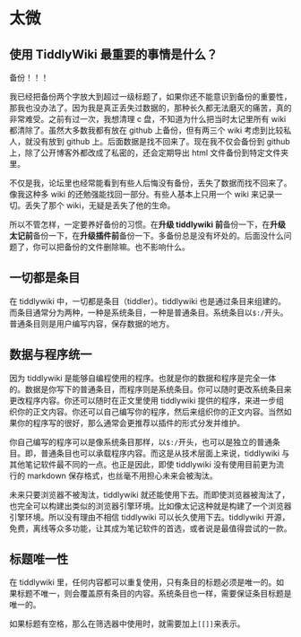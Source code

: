 # 太微

## 使用 TiddlyWiki 最重要的事情是什么？

<div style={{ fontSize: 50, fontWeight: "bold", color: "red" }}>备份！！！</div>

我已经把备份两个字放大到超过一级标题了，如果你还不能意识到备份的重要性，那我也没办法了。因为我是真正丢失过数据的，那种长久都无法磨灭的痛苦，真的非常难受。之前有过一次，我想清理 c 盘，不知道为什么把当时太记里所有 wiki 都清除了。虽然大多数我都有放在 github 上备份，但有两三个 wiki 考虑到比较私人，就没有放到 github 上。后面数据是找不回来了。现在我不仅会备份到 github 上，除了公开博客外都改成了私密的，还会定期导出 html 文件备份到特定文件夹里。

不仅是我，论坛里也经常能看到有些人后悔没有备份，丢失了数据而找不回来了。像我这种多 wiki 的还勉强能找回一部分。有些人基本上只用一个 wiki 来记录一切。丢失了那个 wiki，无疑是丢失了他的生命。

所以不管怎样，一定要养好备份的习惯。在**升级 tiddlywiki 前**备份一下，在**升级太记前**备份一下，在**升级插件前**备份一下。多备份总是没有坏处的。后面没什么问题了，你可以把备份的文件删除嘛。也不影响什么。

## 一切都是条目

在 tiddlywiki 中，一切都是条目（tiddler）。tiddlywiki 也是通过条目来组建的。而条目通常分为两种，一种是系统条目，一种是普通条目。系统条目以`$:/`开头。普通条目则是用户编写内容，保存数据的地方。

## 数据与程序统一

因为 tiddlywiki 是能够自编程使用的程序。也就是你的数据和程序是完全一体的。数据是你写下的普通条目，而程序则是系统条目。你可以随时更改系统条目来更改程序内容。你还可以随时在正文里使用 tiddlywiki 提供的程序，来进一步组织你的正文内容。你还可以自己编写你的程序，然后来组织你的正文内容。当然如果你的程序写的很好，那么通常会更推荐以插件的形式分发并维护。

你自己编写的程序可以是像系统条目那样，以`$:/`开头，也可以是独立的普通条目。即，普通条目也可以承载程序内容。而这是从技术层面上来说，tiddlywiki 与其他笔记软件最不同的一点。也正是因此，即使 tiddlywiki 没有使用目前更为流行的 markdown 保存格式，也丝毫不用担心未来会被淘汰。

未来只要浏览器不被淘汰，tiddlywiki 就还能使用下去。而即使浏览器被淘汰了，也完全可以构建出类似的浏览器引擎环境。比如像太记这种就是构建了一个浏览器引擎环境。所以没有理由不相信 tiddlywiki 可以长久使用下去。tiddlywiki 开源，免费，离线等众多功能，让其成为笔记软件的首选，或者说是最值得尝试的一款。

## 标题唯一性

在 tiddlywiki 里，任何内容都可以重复使用，只有条目的标题必须是唯一的。如果标题不唯一，则会覆盖原有条目的内容。系统条目也一样，需要保证条目标题是唯一的。

如果标题有空格，那么在筛选器中使用时，就需要加上`[[]]`来表示。
